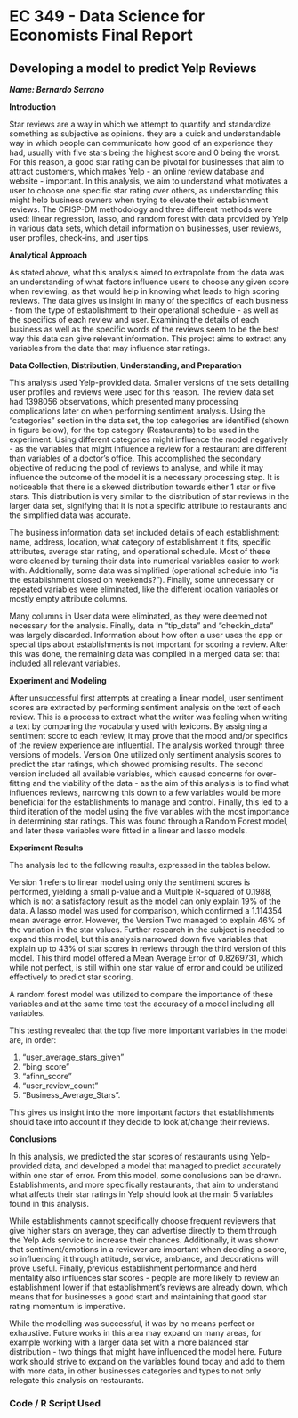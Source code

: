 # EC 349 - Data Science for Economists Final Report

## Developing a model to predict Yelp Reviews

***Name: Bernardo Serrano***



**Introduction**

Star reviews are a way in which we attempt to quantify and standardize something as subjective as opinions. they are a quick and understandable way in which people can communicate how good of an experience they had, usually with five stars being the highest score and 0 being the worst. For this reason, a good star rating can be pivotal for businesses that aim to attract customers, which makes Yelp - an online review database and website - important. In this analysis, we aim to understand what motivates a user to choose one specific star rating over others, as understanding this might help business owners when trying to elevate their establishment reviews. The CRISP-DM methodology and three different methods were used: linear regression, lasso, and random forest with data provided by Yelp in various data sets, which detail information on businesses, user reviews, user profiles, check-ins, and user tips.


**Analytical Approach**

As stated above, what this analysis aimed to extrapolate from the data was an understanding of what factors influence users to choose any given score when reviewing, as that would help in knowing what leads to high scoring reviews. The data gives us insight in many of the specifics of each business - from the type of establishment to their operational schedule - as well as the specifics of each review and user. Examining the details of each business as well as the specific words of the reviews seem to be the best way this data can give relevant information. This project aims to extract any variables from the data that may influence star ratings.


**Data Collection, Distribution, Understanding, and Preparation**

This analysis used Yelp-provided data. Smaller versions of the sets detailing user profiles and reviews were used for this reason. The review data set had 1398056 observations, which presented many processing complications later on when performing sentiment analysis. Using the "categories" section in the data set, the top categories are identified (shown in figure below), for the top category (Restaurants) to be used in the experiment. Using different categories might influence the model negatively - as the variables that might influence a review for a restaurant are different than variables of a doctor's office. This accomplished the secondary objective of reducing the pool of reviews to analyse, and while it may influence the outcome of the model it is a necessary processing step. It is noticeable that there is a skewed distribution towards either 1 star or five stars. This distribution is very similar to the distribution of star reviews in the larger data set, signifying that it is not a specific attribute to restaurants and the simplified data was accurate.

The business information data set included details of each establishment: name, address, location, what category of establishment it fits, specific attributes, average star rating, and operational schedule. Most of these were cleaned by turning their data into numerical variables easier to work with. Additionally, some data was simplified (operational schedule into “is the establishment closed on weekends?”). Finally, some unnecessary or repeated variables were eliminated, like the different location variables or mostly empty attribute columns. 

Many columns in User data were eliminated, as they were deemed not necessary for the analysis. Finally, data in "tip_data" and "checkin_data" was largely discarded. Information about how often a user uses the app or special tips about establishments is not important for scoring a review. After this was done, the remaining data was compiled in a merged data set that included all relevant variables.


**Experiment and Modeling**

After unsuccessful first attempts at creating a linear model, user sentiment scores are extracted by performing sentiment analysis on the text of each review. This is a process to extract what the writer was feeling when writing a text by comparing the vocabulary used with lexicons. By assigning a sentiment score to each review, it may prove that the mood and/or specifics of the review experience are influential. 
The analysis worked through three versions of models. Version One utilized only sentiment analysis scores to predict the star ratings, which showed promising results. The second version included all available variables, which caused concerns for over-fitting and the viability of the data - as the aim of this analysis is to find what influences reviews, narrowing this down to a few variables would be more beneficial for the establishments to manage and control. Finally, this led to a third iteration of the model using the five variables with the most importance in determining star ratings. This was found through a Random Forest model, and later these variables were fitted in a linear and lasso models.


**Experiment Results**

The analysis led to the following results, expressed in the tables below. 

Version 1 refers to linear model using only the sentiment scores is performed, yielding a small p-value and a Multiple R-squared of 0.1988, which is not a satisfactory result as the model can only explain 19% of the data. A lasso model was used for comparison, which confirmed a 1.114354 mean average error. However, the Version Two managed to explain 46% of the variation in the star values. Further research in the subject is needed to expand this model, but this analysis narrowed down five variables that explain up to 43% of star scores in reviews through the third version of this model. This third model offered a Mean Average Error of 0.8269731, which while not perfect, is still within one star value of error and could be utilized effectively to predict star scoring. 

A random forest model was utilized to compare the importance of these variables and at the same time test the accuracy of a model including all variables. 

This testing revealed that the top five more important variables in the model are, in order: 

1. "user_average_stars_given"
2. "bing_score"
3. "afinn_score"
4. "user_review_count"
5. "Business_Average_Stars".

This gives us insight into the more important factors that establishments should take into account if they decide to look at/change their reviews.


**Conclusions**

In this analysis, we predicted the star scores of restaurants using Yelp-provided data, and developed a model that managed to predict accurately within one star of error. From this model, some conclusions can be drawn. Establishments, and more specifically restaurants, that aim to understand what affects their star ratings in Yelp should look at the main 5 variables found in this analysis.

While establishments cannot specifically choose frequent reviewers that give higher stars on average, they can advertise directly to them through the Yelp Ads service to increase their chances. Additionally, it was shown that sentiment/emotions in a reviewer are important when deciding a score, so influencing it through attitude, service, ambiance, and decorations will prove useful. Finally, previous establishment performance and herd mentality also influences star scores - people are more likely to review an establishment lower if that establishment's reviews are already down, which means that for businesses a good start and maintaining that good star rating momentum is imperative. 

While the modelling was successful, it was by no means perfect or exhaustive. Future works in this area may expand on many areas, for example working with a larger data set with a more balanced star distribution - two things that might have influenced the model here. Future work should strive to expand on the variables found today and add to them with more data, in other businesses categories and types to not only relegate this analysis on restaurants. 

### Code / R Script Used


